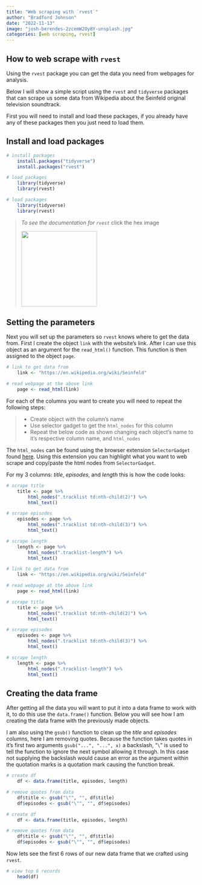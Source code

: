 ```yaml
---
title: "Web scraping with `rvest`"
author: "Bradford Johnson"
date: "2022-11-13"
image: "josh-berendes-2zcemW2Oy8Y-unsplash.jpg"
categories: [web scraping, rvest]
---
```


## **How to web scrape with `rvest`**

Using the `rvest` package you can get the data you need from webpages for analysis.

Below I will show a simple script using the `rvest` and `tidyverse` packages that can scrape us some data from Wikipedia about the Seinfeld original television soundtrack.

First you will need to install and load these packages, if you already have any of these packages then you just need to load them.

## Install and load packages

``` r
# install packages
    install.packages("tidyverse")
    install.packages("rvest")

# load packages
    library(tidyverse)
    library(rvest)
```

```r
# load packages
    library(tidyverse)
    library(rvest)
```

> *To see the documentation for `rvest`* click the hex image
>
> [![](https://github.com/rstudio/hex-stickers/blob/master/thumbs/rvest.png?raw=true){width="200"}](https://rvest.tidyverse.org/)

## Setting the parameters

Next you will set up the parameters so `rvest` knows where to get the data from. First I create the object `link` with the website's link. After I can use this object as an argument for the `read_html()` function. This function is then assigned to the object `page`.

``` r
# link to get data from
    link <- "https://en.wikipedia.org/wiki/Seinfeld"

# read webpage at the above link
    page <- read_html(link)
```

For each of the columns you want to create you will need to repeat the following steps:

> -   Create object with the column's name
> -   Use selector gadget to get the `html_nodes` for this column
> -   Repeat the below code as shown changing each object's name to it's respective column name, and `html_nodes`

The `html_nodes` can be found using the browser extension `SelectorGadget` found [here](https://chrome.google.com/webstore/detail/selectorgadget/mhjhnkcfbdhnjickkkdbjoemdmbfginb). Using this extension you can highlight what you want to web scrape and copy/paste the html nodes from `SelectorGadget`.

For my 3 columns: *title*, *episodes*, and *length* this is how the code looks:

``` r
# scrape title
    title <- page %>%
        html_nodes(".tracklist td:nth-child(2)") %>%
        html_text()

# scrape episodes
    episodes <- page %>%
        html_nodes(".tracklist td:nth-child(3)") %>%
        html_text()

# scrape length
    length <- page %>%
        html_nodes(".tracklist-length") %>%
        html_text()
```

```r
# link to get data from
    link <- "https://en.wikipedia.org/wiki/Seinfeld"

# read webpage at the above link
    page <- read_html(link)

# scrape title
    title <- page %>%
        html_nodes(".tracklist td:nth-child(2)") %>%
        html_text()

# scrape episodes
    episodes <- page %>%
        html_nodes(".tracklist td:nth-child(3)") %>%
        html_text()

# scrape length
    length <- page %>%
        html_nodes(".tracklist-length") %>%
        html_text()
```

## Creating the data frame

After getting all the data you will want to put it into a data frame to work with it, to do this use the `data.frame()` function. Below you will see how I am creating the data frame with the previously made objects.

I am also using the `gsub()` function to clean up the *title* and *episodes* columns, here I am removing quotes. Because the function takes quotes in it's first two arguments `gsub("...", "...", x)` a backslash, "`\`" is used to tell the function to ignore the next symbol allowing it through. In this case not supplying the backslash would cause an error as the argument within the quotation marks is a quotation mark causing the function break.

``` r
# create df
    df <- data.frame(title, episodes, length)

# remove quotes from data
    df$title <- gsub("\"", "", df$title)
    df$episodes <- gsub("\"", "", df$episodes)
```

```r
# create df
    df <- data.frame(title, episodes, length)

# remove quotes from data
    df$title <- gsub("\"", "", df$title)
    df$episodes <- gsub("\"", "", df$episodes)
```

Now lets see the first 6 rows of our new data frame that we crafted using `rvest`.

```r
# view top 6 records
    head(df)
```
